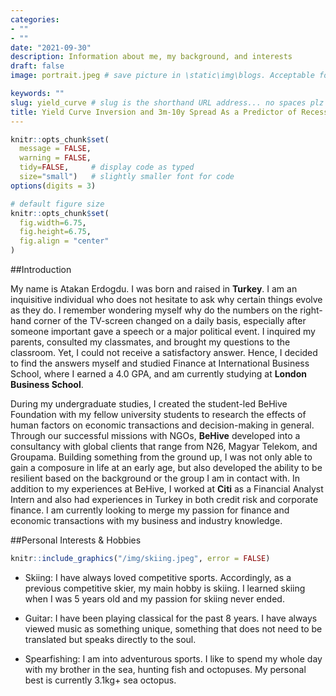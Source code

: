 ```yaml
---
categories:  
- ""    
- ""
date: "2021-09-30"
description: Information about me, my background, and interests
draft: false
image: portrait.jpeg # save picture in \static\img\blogs. Acceptable formats= jpg, jpeg, or png . Your iPhone pics wont work

keywords: ""
slug: yield_curve # slug is the shorthand URL address... no spaces plz
title: Yield Curve Inversion and 3m-10y Spread As a Predictor of Recessions
---
```


```r
knitr::opts_chunk$set(
  message = FALSE, 
  warning = FALSE, 
  tidy=FALSE,     # display code as typed
  size="small")   # slightly smaller font for code
options(digits = 3)

# default figure size
knitr::opts_chunk$set(
  fig.width=6.75, 
  fig.height=6.75,
  fig.align = "center"
)
```

##Introduction

My name is Atakan Erdogdu. I was born and raised in **Turkey**. I am an inquisitive individual who does not hesitate to ask why certain things evolve as they do. I remember wondering myself why do the numbers on the right-hand corner of the TV-screen changed on a daily basis, especially after someone important gave a speech or a major political event. I inquired my parents, consulted my classmates, and brought my questions to the classroom. Yet, I could not receive a satisfactory answer. Hence, I decided to find the answers myself and studied Finance at International Business School, where I earned a 4.0 GPA, and am currently studying at **London Business School**. 

During my undergraduate studies, I created the student-led BeHive Foundation with my fellow university students to research the effects of human factors on economic transactions and decision-making in general. Through our successful missions with NGOs, **BeHive** developed into a consultancy with global clients that range from N26, Magyar Telekom, and Groupama. Building something from the ground up, I was not only able to gain a composure in life at an early age, but also developed the ability to be resilient based on the background or the group I am in contact with. In addition to my experiences at BeHive, I worked at **Citi** as a Financial Analyst Intern and also had experiences in Turkey in both credit risk and corporate finance. I am currently looking to merge my passion for finance and economic transactions with my business and industry knowledge.

##Personal Interests & Hobbies


```r
knitr::include_graphics("/img/skiing.jpeg", error = FALSE)
```

* Skiing: I have always loved competitive sports. Accordingly, as a previous competitive skier, my main hobby is skiing. I learned skiing when I was 5 years old and my passion for skiing never ended.

* Guitar: I have been playing classical for the past 8 years. I have always viewed music as something unique, something that does not need to be translated but speaks directly to the soul.

* Spearfishing: I am into adventurous sports. I like to spend my whole day with my brother in the sea, hunting fish and octopuses. My personal best is currently 3.1kg+ sea octopus. 

